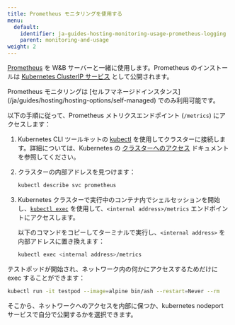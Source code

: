---
title: Prometheus モニタリングを使用する
menu:
  default:
    identifier: ja-guides-hosting-monitoring-usage-prometheus-logging
    parent: monitoring-and-usage
weight: 2
---

[Prometheus](https://prometheus.io/docs/introduction/overview/) を W&B サーバーと一緒に使用します。Prometheus のインストールは [Kubernetes ClusterIP サービス](https://github.com/wandb/terraform-kubernetes-wandb/blob/main/main.tf#L225) として公開されます。

<Warning>
Prometheus モニタリングは [セルフマネージドインスタンス](/ja/guides/hosting/hosting-options/self-managed) でのみ利用可能です。
</Warning>

以下の手順に従って、Prometheus メトリクスエンドポイント (`/metrics`) にアクセスします：

1. Kubernetes CLI ツールキットの [kubectl](https://kubernetes.io/docs/reference/kubectl/) を使用してクラスターに接続します。詳細については、Kubernetes の [クラスターへのアクセス](https://kubernetes.io/docs/tasks/access-application-cluster/access-cluster/) ドキュメントを参照してください。
2. クラスターの内部アドレスを見つけます：

    ```bash
    kubectl describe svc prometheus
    ```

3. Kubernetes クラスターで実行中のコンテナ内でシェルセッションを開始し、[`kubectl exec`](https://kubernetes.io/docs/reference/generated/kubectl/kubectl-commands) を使用して、`<internal address>/metrics` エンドポイントにアクセスします。

   以下のコマンドをコピーしてターミナルで実行し、`<internal address>` を内部アドレスに置き換えます：

   ```bash
   kubectl exec <internal address>/metrics
   ```

テストポッドが開始され、ネットワーク内の何かにアクセスするためだけに exec することができます：

```bash
kubectl run -it testpod --image=alpine bin/ash --restart=Never --rm
```

そこから、ネットワークへのアクセスを内部に保つか、kubernetes nodeport サービスで自分で公開するかを選択できます。